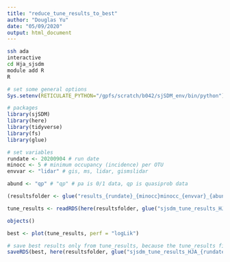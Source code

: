 ```yaml
---
title: "reduce_tune_results_to_best"
author: "Douglas Yu"
date: "05/09/2020"
output: html_document
---
```


```bash
ssh ada
interactive
cd Hja_sjsdm
module add R
R
```


```r
# set some general options
Sys.setenv(RETICULATE_PYTHON="/gpfs/scratch/b042/sjSDM_env/bin/python")

# packages
library(sjSDM)
library(here)
library(tidyverse)
library(fs)
library(glue)

# set variables
rundate <- 20200904 # run date
minocc <- 5 # minimum occupancy (incidence) per OTU
envvar <- "lidar" # gis, ms, lidar, gismslidar

abund <- "qp" # "qp" # pa is 0/1 data, qp is quasiprob data
```

```r
(resultsfolder <- glue("results_{rundate}_{minocc}minocc_{envvar}_{abund}_loocv"))

tune_results <- readRDS(here(resultsfolder, glue("sjsdm_tune_results_HJA_{rundate}.RDS")))

objects()
```

```r
best <- plot(tune_results, perf = "logLik")

# save best results only from tune_results, because the tune_results file is ~620MB
saveRDS(best, here(resultsfolder, glue("sjsdm_tune_results_HJA_{rundate}_bestonly.RDS")))
```

